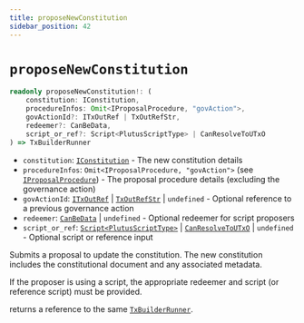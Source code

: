 ```yaml
---
title: proposeNewConstitution
sidebar_position: 42
---
```


# `proposeNewConstitution`

```ts
readonly proposeNewConstitution!: (
    constitution: IConstitution,
    procedureInfos: Omit<IProposalProcedure, "govAction">,
    govActionId?: ITxOutRef | TxOutRefStr,
    redeemer?: CanBeData,
    script_or_ref?: Script<PlutusScriptType> | CanResolveToUTxO
) => TxBuilderRunner
```

- `constitution`: [`IConstitution`](../cardano-ledger-ts/interfaces/IConstitution) - The new constitution details
- `procedureInfos`: `Omit<IProposalProcedure, "govAction">` (see [`IProposalProcedure`](../cardano-ledger-ts/interfaces/IProposalProcedure)) - The proposal procedure details (excluding the governance action)
- `govActionId`: [`ITxOutRef`](../cardano-ledger-ts/interfaces/ITxOutRef) | [`TxOutRefStr`](../cardano-ledger-ts/type-aliases/TxOutRefStr) | `undefined` - Optional reference to a previous governance action
- `redeemer`: [`CanBeData`](../miscellaneous/CanBeData) | `undefined` - Optional redeemer for script proposers
- `script_or_ref`: [`Script<PlutusScriptType>`](../cardano-ledger-ts/classes/Script) | [`CanResolveToUTxO`](../miscellaneous/CanResolveToUTxO) | `undefined` - Optional script or reference input

Submits a proposal to update the constitution. The new constitution includes the constitutional document and any associated metadata.

If the proposer is using a script, the appropriate redeemer and script (or reference script) must be provided.

returns a reference to the same [`TxBuilderRunner`](./TxBuilderRunner). 